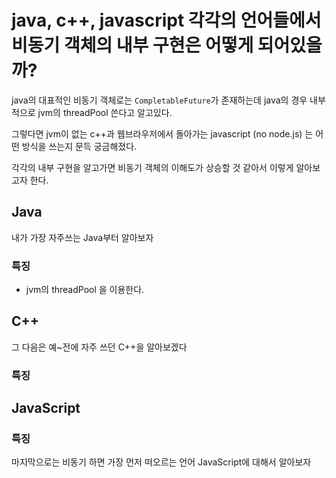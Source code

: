 # java, c++, javascript 각각의 언어들에서 비동기 객체의 내부 구현은 어떻게 되어있을까?

java의 대표적인 비동기 객체로는 `CompletableFuture`가 존재하는데 java의 경우 내부적으로 jvm의 threadPool 쓴다고 알고있다.

그렇다면 jvm이 없는 c++과 웹브라우저에서 돌아가는 javascript (no node.js) 는 어떤 방식을 쓰는지 문득 궁금해졌다.

각각의 내부 구현을 알고가면 비동기 객체의 이해도가 상승할 것 같아서 이렇게 알아보고자 한다.

## Java

내가 가장 자주쓰는 Java부터 알아보자

### 특징

- jvm의 threadPool 을 이용한다.

## C++

그 다음은 예~전에 자주 쓰던 C++을 알아보겠다

### 특징

## JavaScript

### 특징

마지막으로는 비동기 하면 가장 먼저 떠오르는 언어 JavaScript에 대해서 알아보자
